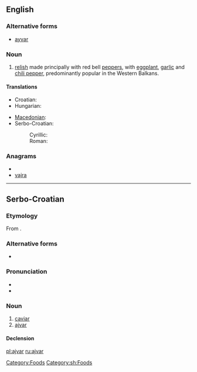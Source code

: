 {{wikipedia}}
==English==

===Alternative forms===
* [[ayvar]]

===Noun===
{{en-noun|-}}

# [[relish]] made principally with red bell [[pepper]]s, with [[eggplant]], [[garlic]] and [[chili pepper]], predominantly popular in the Western Balkans.

====Translations====
{{trans-top|a kind of relish}}
* Croatian: {{t-|hr|ajvar|m}}
* Hungarian: {{t|hu|ajvár}}
{{trans-mid}}
* [[Macedonian]]: {{t-|mk|ајвар|m|tr=ájvar}}
* Serbo-Croatian:
*: Cyrillic: {{t|sh|ајвар|m|alt=а̀јва̄р|sc=Cyrl}}
*: Roman: {{t|sh|ajvar|m|alt=àjvār}}
{{trans-bottom}}

===Anagrams===
* {{alphagram|aajrv}}
* [[vajra#English|vajra]]

[[Category:Foods]]

----

==Serbo-Croatian==

===Etymology===
From {{etyl|tr|sh}} {{term|havyar|lang=tr}}.

===Alternative forms===
* {{l|sh|hajvar|hàjvār}}

===Pronunciation===
* {{IPA|/ǎjʋaːr/|lang=sh}}
* {{hyphenation|aj|var}}

===Noun===
{{sh-noun|g=m|head=àjvār|r|ајвар|а̀јва̄р}}

# [[caviar]]
# [[#English|ajvar]]

====Declension====
{{sh-decl-noun
|àjvār|ajvari
|ajvára|ajvara
|ajvaru|ajvarima
|ajvar|ajvare
|ajvaru|ajvari
|ajvaru|ajvarima
|ajvarom|ajvarima
}}

[[Category:sh:Foods]]

[[pl:ajvar]]
[[ru:ajvar]]